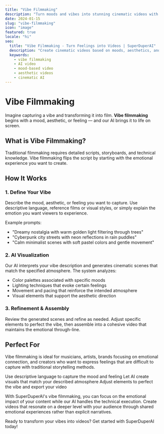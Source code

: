 ```yaml
---
title: "Vibe Filmmaking"
description: "Turn moods and vibes into stunning cinematic videos with AI"
date: 2024-01-15
slug: "vibe-filmmaking"
icon: "image"
featured: true
locale: "hi"
seo:
  title: "Vibe Filmmaking - Turn Feelings into Videos | SuperDuperAI"
  description: "Create cinematic videos based on moods, aesthetics, and feelings rather than traditional scripts"
  keywords:
    - vibe filmmaking
    - AI video
    - mood-based video
    - aesthetic videos
    - cinematic AI
---
```


# Vibe Filmmaking

Imagine capturing a vibe and transforming it into film. **Vibe filmmaking** begins with a mood, aesthetic, or feeling — and our AI brings it to life on screen.

## What is Vibe Filmmaking?

Traditional filmmaking requires detailed scripts, storyboards, and technical knowledge. Vibe filmmaking flips the script by starting with the emotional experience you want to create.

<FeatureGrid>
  <Feature
    title="Mood-Based Creation"
    description="Start with a feeling or atmosphere instead of a detailed script"
    icon="heart"
  />
  <Feature
    title="Aesthetic Matching"
    description="AI understands visual styles and replicates specific aesthetics"
    icon="palette"
  />
  <Feature
    title="Emotional Storytelling"
    description="Create videos that evoke specific emotions through visual language"
    icon="star"
  />
</FeatureGrid>

## How It Works

### 1. Define Your Vibe

Describe the mood, aesthetic, or feeling you want to capture. Use descriptive language, reference films or visual styles, or simply explain the emotion you want viewers to experience.

Example prompts:

- "Dreamy nostalgia with warm golden light filtering through trees"
- "Cyberpunk city streets with neon reflections in rain puddles"
- "Calm minimalist scenes with soft pastel colors and gentle movement"

### 2. AI Visualization

Our AI interprets your vibe description and generates cinematic scenes that match the specified atmosphere. The system analyzes:

- Color palettes associated with specific moods
- Lighting techniques that evoke certain feelings
- Movement and pacing that reinforce the intended atmosphere
- Visual elements that support the aesthetic direction

### 3. Refinement & Assembly

Review the generated scenes and refine as needed. Adjust specific elements to perfect the vibe, then assemble into a cohesive video that maintains the emotional through-line.

## Perfect For

Vibe filmmaking is ideal for musicians, artists, brands focusing on emotional connection, and creators who want to express feelings that are difficult to capture with traditional storytelling methods.

<Steps>
  <Step
    number="1"
    title="Describe your vibe"
  >
    Use descriptive language to capture the mood and feeling
  </Step>
  <Step
    number="2"
    title="Generate scenes"
  >
    Let AI create visuals that match your described atmosphere
  </Step>
  <Step
    number="3"
    title="Refine and export"
  >
    Adjust elements to perfect the vibe and export your video
  </Step>
</Steps>

With SuperDuperAI's vibe filmmaking, you can focus on the emotional impact of your content while our AI handles the technical execution. Create videos that resonate on a deeper level with your audience through shared emotional experiences rather than explicit narratives.

<CTABox>
  Ready to transform your vibes into videos? Get started with SuperDuperAI
  today!
</CTABox>
